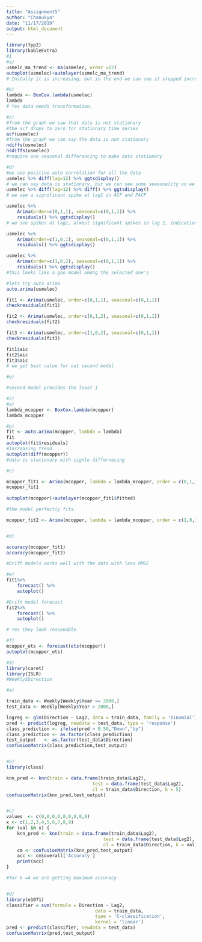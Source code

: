 ```yaml
---
title: "Assignment5"
author: "Chanukya"
date: "11/17/2019"
output: html_document
---
```


```r
library(fpp2)
library(kableExtra)
#1
#a)
usmelc_ma_trend <- ma(usmelec, order =12)
autoplot(usmelec)+autolayer(usmelc_ma_trend)
# Initally it is increasing, but in the end we can see it stopped increasing.

#b)
lambda <- BoxCox.lambda(usmelec)
lambda
# Yes data needs transformation.

#c)
#from the graph we saw that data is not stationary
#the acf drops to zero for stationary time series
acf(usmelec)
#from the graph we can say the data is not stationary
ndiffs(usmelec)
nsdiffs(usmelec)
#require one seasonal differencing to make data stationary

#d)
#we see positive auto correlation for all the data
usmelec %>% diff(lag=12) %>% ggtsdisplay()
# we can say data is stationary, but we can see some seasonality so we take one more difference
usmelec %>% diff(lag=12) %>% diff() %>% ggtsdisplay()
# we see a significant spike at lag1 in ACF and PACF

usmelec %>%
	Arima(order=c(0,1,1), seasonal=c(0,1,1)) %>%
	residuals() %>% ggtsdisplay()
# we see spikes at lag1, almost significant spikes in lag 2, indication some additional non-seasonal terms to be included

usmelec %>%
	Arima(order=c(1,0,1), seasonal=c(0,1,1)) %>%
	residuals() %>% ggtsdisplay()

usmelec %>%
	Arima(order=c(1,0,2), seasonal=c(0,1,1)) %>%
	residuals() %>% ggtsdisplay()
#this looks like a goo model among the selected one's

#lets try auto arima
auto.arima(usmelec)

fit1 <- Arima(usmelec, order=c(0,1,1), seasonal=c(0,1,1))
checkresiduals(fit1)

fit2 <- Arima(usmelec, order=c(0,1,2), seasonal=c(0,1,1))
checkresiduals(fit2)

fit3 <- Arima(usmelec, order=c(1,0,2), seasonal=c(0,1,1))
checkresiduals(fit3)

fit1$aic
fit2$aic
fit3$aic
# we get best value for out second model

#e)

#second model provides the least i

```

```r
#2)
#a)
lambda_mcopper <- BoxCox.lambda(mcopper)
lambda_mcopper

#b)
fit <- auto.arima(mcopper, lambda = lambda)
fit
autoplot(fit$residuals)
#Increasing trend
autoplot(diff(mcopper))
#data is stationary with signle differnecing 

#c)

mcopper_fit1 <- Arima(mcopper, lambda = lambda_mcopper, order = c(0,1,1))
mcopper_fit1
						
autoplot(mcopper)+autolayer(mcopper_fit1$fitted)				

#the model perfectly fits.

mcopper_fit2 <- Arima(mcopper, lambda = lambda_mcopper, order = c(1,0,1), include.drift = TRUE)


#d)

accuracy(mcopper_fit1)
accuracy(mcopper_fit2)

#Drift models works well with the data with less RMSE

#e)
fit1%>%
	forecast() %>%
	autoplot()

#Drift model forecast
fit2%>%
	forecast() %>%
	autoplot()

# Yes they look reasonable

#f)
mcopper_ets <- forecast(ets(mcopper))
autoplot(mcopper_ets)


```

```r
#3)
library(caret)
library(ISLR)
#Weekly$Direction

#a)

train_data <- Weekly[Weekly$Year <= 2008,]
test_data <- Weekly[Weekly$Year > 2008,]

logreg <- glm(Direction ~ Lag2, data = train_data, family = 'binomial')
pred <- predict(logreg, newdata = test_data, type = 'response')
class_prediction <- ifelse(pred > 0.50,"Down","Up")
class_prediction <- as.factor(class_prediction)
test_output   <- as.factor(test_data$Direction)
confusionMatrix(class_prediction,test_output)


#b)
library(class)

knn_pred <- knn(train = data.frame(train_data$Lag2), 
								test = data.frame(test_data$Lag2), 
								cl = train_data$Direction, k = 5)
confusionMatrix(knn_pred,test_output)


#c)
values  <- c(0,0,0,0,0,0,0,0,0)
x <- c(1,2,3,4,5,6,7,8,9)
for (val in x) {
	knn_pred <- knn(train = data.frame(train_data$Lag2), 
									test = data.frame(test_data$Lag2), 
									cl = train_data$Direction, k = val)
	cm <- confusionMatrix(knn_pred,test_output)
	acc <- cm$overall['Accuracy']
	print(acc)
}

#for k =4 we are getting maximum accuracy


#d)
library(e1071)
classifier = svm(formula = Direction ~ Lag2, 
								 data = train_data, 
								 type = 'C-classification', 
								 kernel = 'linear') 
pred <- predict(classifier, newdata = test_data)
confusionMatrix(pred,test_output)


```
